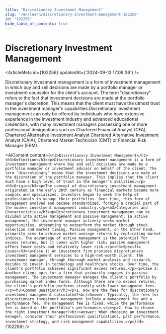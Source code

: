 ```yaml
---
title: "Discretionary Investment Management"
slug: "/en/learn/discretionary-investment-management-102256"
id: "102256"
hide_table_of_contents: true
---
```



# Discretionary Investment Management

<ArticleMeta id={102256} updatedAt={'2024-09-12 17:09:36'} />
<div className='border-solid border-b border-t-0 my-4 border-[var(--ifm-color-gray-300)]' />

Discretionary investment management is a form of investment management in which buy and sell decisions are made by a portfolio manager or investment counselor for the client's account. The term "discretionary" refers to the fact that investment decisions are made at the portfolio manager's discretion. This means that the client must have the utmost trust in the investment manager's capabilities.Discretionary investment management can only be offered by individuals who have extensive experience in the investment industry and advanced educational credentials, with many investment managers possessing one or more professional designations such as Chartered Financial Analyst (CFA), Chartered Alternative Investment Analyst Chartered Alternative Investment Analyst (CAIA), Chartered Market Technician (CMT) or Financial Risk Manager (FRM).

<AIContent content={`<h2>Discretionary Investment Management</h2><h3>Definition</h3><p>Discretionary investment management is a form of investment management where buy and sell decisions are made by a portfolio manager or investment advisor on behalf of the client. The term 'discretionary' means that the investment decisions are made at the discretion of the portfolio manager. This implies that the client must have a high level of trust in the manager's abilities.</p><h3>Origin</h3><p>The concept of discretionary investment management originated in the early 20th century as financial markets became more complex and specialized. Investors began to seek the help of professionals to manage their portfolios. Over time, this form of management evolved and became standardized, forming a crucial part of the modern investment management industry.</p><h3>Categories and Characteristics</h3><p>Discretionary investment management can be divided into active management and passive management. In active management, the investment manager actively seeks market opportunities, attempting to outperform the market through stock selection and market timing. Passive management, on the other hand, primarily aims to achieve market-average returns by replicating market indices. The advantage of active management is the potential for excess returns, but it comes with higher risk; passive management offers lower costs and relatively lower risk.</p><h3>Specific Cases</h3><p>Case 1: An investment firm provides discretionary investment management services to a high-net-worth client. The investment manager, through thorough market analysis and research, decides to invest in technology and healthcare stocks. Over time, the client's portfolio achieves significant excess returns.</p><p>Case 2: Another client opts for a firm that primarily engages in passive management. The investment manager manages the client's portfolio by purchasing market index funds. Although there are no excess returns, the client's portfolio performs steadily with lower management fees.</p><h3>Common Questions</h3><p>1. How are the fees for discretionary investment management calculated?<br/>Answer: Typically, the fees for discretionary investment management include a management fee and a performance fee. The management fee is fixed, while the performance fee is based on the portfolio's performance.</p><p>2. How to choose the right investment manager?<br/>Answer: When choosing an investment manager, consider their professional qualifications, past performance, investment strategy, and risk management capabilities.</p>`} id={102256} />
